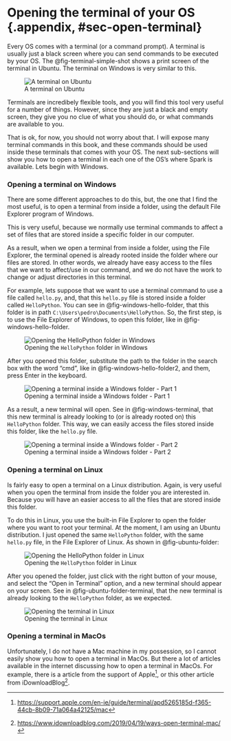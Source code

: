 
# Opening the terminal of your OS  {.appendix, #sec-open-terminal}

Every OS comes with a terminal (or a command prompt). A terminal is usually just a black screen where you can send commands to be executed by your OS. The  @fig-terminal-simple-shot shows a print screen of the terminal in Ubuntu. The terminal on Windows is very similar to this.

![A terminal on Ubuntu](./../Figures/terminal-simple-shot.png){#fig-terminal-simple-shot}

Terminals are incredibely flexible tools, and you will find this tool very useful for a number of things. However, since they are just a black and empty screen, they give you no clue of what you should do, or what commands are available to you. 

That is ok, for now, you should not worry about that. I will expose many terminal commands in this book, and these commands should be used inside these terminals that comes with your OS. The next sub-sections will show you how to open a terminal in each one of the OS's where Spark is available. Lets begin with Windows.

### Opening a terminal on Windows

There are some different approaches to do this, but, the one that I find the most useful, is to open a terminal from inside a folder, using the default File Explorer program of Windows.

This is very useful, because we normally use terminal commands to affect a set of files that are stored inside a specific folder in our computer. 

As a result, when we open a terminal from inside a folder, using the File Explorer, the terminal opened is already rooted inside the folder where our files are stored. In other words, we already have easy access to the files that we want to affect/use in our command, and we do not have the work to change or adjust directories in this terminal.

For example, lets suppose that we want to use a terminal command to use a file called `hello.py`, and, that this `hello.py` file is stored inside a folder called `HelloPython`. You can see in @fig-windows-hello-folder, that this folder is in path `C:\Users\pedro\Documents\HelloPython`. So, the first step, is to use the File Explorer of Windows, to open this folder, like in @fig-windows-hello-folder.

![Opening the `HelloPython` folder in Windows](../Figures/windows-hello-folder.png){#fig-windows-hello-folder fig-align="center"}


After you opened this folder, substitute the path to the folder in the search box with the word "cmd", like in @fig-windows-hello-folder2, and them, press Enter in the keyboard.

![Opening a terminal inside a Windows folder - Part 1](../Figures/windows-hello-folder2.png){#fig-windows-hello-folder2 fig-align="center"}


As a result, a new terminal will open. See in @fig-windows-terminal, that this new terminal is already looking to (or is already rooted on) this `HelloPython` folder. This way, we can easily access the files stored inside this folder, like the `hello.py` file.

![Opening a terminal inside a Windows folder - Part 2](../Figures/windows-terminal.png){#fig-windows-terminal fig-align="center"}


### Opening a terminal on Linux

Is fairly easy to open a terminal on a Linux distribution. Again, is very useful when you open the terminal from inside the folder you are interested in. Because you will have an easier access to all the files that are stored inside this folder.

To do this in Linux, you use the built-in File Explorer to open the folder where you want to root your terminal. At the moment, I am using an Ubuntu distribution. I just opened the same `HelloPython` folder, with the same `hello.py` file, in the File Explorer of Linux. As shown in @fig-ubuntu-folder:

![Opening the `HelloPython` folder in Linux](../Figures/ubuntu-folder.png){#fig-ubuntu-folder fig-align="center"}

After you opened the folder, just click with the right button of your mouse, and select the "Open in Terminal" option, and a new terminal should appear on your screen. See in @fig-ubuntu-folder-terminal, that the new terminal is already looking to the `HelloPython` folder, as we expected.

![Opening the terminal in Linux](../Figures/ubuntu-folder-terminal.png){#fig-ubuntu-folder-terminal fig-align="center"}

### Opening a terminal in MacOs

Unfortunately, I do not have a Mac machine in my possession, so I cannot easily show you how to open a terminal in MacOs. But there a lot of articles available in the internet discussing how to open a terminal in MacOs. For example, there is a article from the support of Apple^[<https://support.apple.com/en-ie/guide/terminal/apd5265185d-f365-44cb-8b09-71a064a42125/mac>], or this other article from iDownloadBlog^[<https://www.idownloadblog.com/2019/04/19/ways-open-terminal-mac/>].


